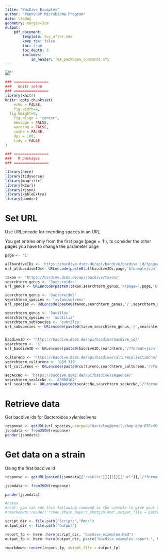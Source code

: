 ```yaml
---
title: "BacDive Examples"
author: "PennCHOP Microbiome Program"
date: \today
geometry: margin=3cm
output: 
    pdf_document:
        template: toc_after.tex
        keep_tex: false
        toc: true
        toc_depth: 3
        includes:
            in_header: TeX_packages_commands.sty
---
```


![' '](logo_blk.png)\

\tableofcontents

```r
### ================
###   knitr setup
### ================
library(knitr)
knitr::opts_chunk$set(
	echo = FALSE,
	fig.width=8,
  fig.height=8,
	fig.align = "center",
	message = FALSE,
	warning = FALSE,
	cache = FALSE,
	dpi = 100,
	tidy = FALSE
)
```

```r
### ================
###   R packages
### ================

library(here)
library(tidyverse)
library(magrittr)
library(RCurl)
library(rjson)
library(kableExtra)
library(pander)

```

# Set URL 

Use URLencode for encoding spaces in an URL

You get entries only from the first page (page = '1'), to consider the other pages you have to change the parameter page

```r

page <- '1'

allbacdiveIDs <- 'https://bacdive.dsmz.de/api/bacdive/bacdive_id/?page='
url_allbacdiveIDs<- URLencode(paste0(allbacdiveIDs,page,'&format=json'))

taxon <- 'https://bacdive.dsmz.de/api/bacdive/taxon/'
searchterm_genus <- 'Bacteroides'
url_genus <- URLencode(paste0(taxon,searchterm_genus,'/?page=',page,'&format=json'))

searchterm_genus <- 'Bacteroides'
searchterm_species <- 'xylanisolvens'
url_species <- URLencode(paste0(taxon,searchterm_genus,'/',searchterm_species,'/?page=',page,'&format=json'))

searchterm_genus <- 'Bacillus'
searchterm_species <- 'subtilis'
searchterm_subspecies <- 'subtilis'
url_subspecies <- URLencode(paste0(taxon,searchterm_genus,'/',searchterm_species,'/',searchterm_subspecies,'/?page=',page,'&format=json'))


bacdiveID <- 'https://bacdive.dsmz.de/api/bacdive/bacdive_id/'
searchterm <- '1'
url_bacdiveID <- URLencode(paste0(bacdiveID,searchterm,'/?format=json'))

cultureno <- 'https://bacdive.dsmz.de/api/bacdive/culturecollectionno/'
searchterm_cultureno <- 'DSM 319'
url_cultureno <- URLencode(paste0(cultureno,searchterm_cultureno,'/?format=json'))

secAccNo <- 'https://bacdive.dsmz.de/api/bacdive/sequence/'
searchterm_secAccNo <- 'AF000162'
url_secAccNo <- URLencode(paste0(secAccNo,searchterm_secAccNo,'/?format=json'))

```

# Retrieve data

Get bacdive ids for Bacteroides xylanisolvens

```r

response <- getURL(url_species,userpwd="danielsg@email.chop.edu:87FeMCv4hy4q", httpauth = 1L)
jsondata <- fromJSON(response)
pander(jsondata)

```

# Get data on a strain

Using the first bacdive id

```r

response <- getURL(paste0(jsondata[["results"]][[1]][["url"]],'/?format=json'), userpwd="danielsg@email.chop.edu:87FeMCv4hy4q", httpauth = 1L)

jsondata <- fromJSON(response)

pander(jsondata)

```


```r
#notes
#neat: you can run this following command in the console to give your reports custom names (or date-stamp them)
#rmarkdown::render('ronen_stein_Report_shotgun.Rmd',output_file = paste('CEASE.report.', Sys.Date(), '.pdf', sep=''))

script_dir <- file.path("Scripts","Rmds")
output_dir <- file.path("Output")

report_fp <- here::here(script_dir, "bacdive_examples.Rmd")
output_fp <- here::here(output_dir, paste('bacdive.examples.report.', Sys.Date(), '.pdf', sep=''))

rmarkdown::render(report_fp, output_file = output_fp)

```
